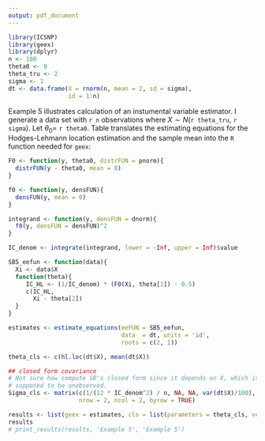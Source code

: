 ```yaml
---
output: pdf_document
---
```



```r
library(ICSNP)
library(geex)
library(dplyr)
n <- 100
theta0 <- 0
theta_tru <- 2
sigma <- 1
dt <- data.frame(X = rnorm(n, mean = 2, sd = sigma),
                 id = 1:n)
```

Example 5 illustrates calculation of an instumental variable estimator. I generate a data set with `r n` observations where $X \sim N$(`r theta_tru`, `r sigma`). Let $\theta_0 =$ `r theta0`. Table \ref{ex5} translates the estimating equations for the Hodges-Lehmann location estimation and the sample mean into the `R` function needed for `geex`:

\begin{table}[H]
\centering
\label{ex5}
\caption{Translating math to code}
\begin{tabular}{cc}
$\psi(Y_i, \theta) = 
\begin{pmatrix}
IC_{\hat{\theta}_{HL}}(X; \theta_0) - (\theta_1 - \theta_0) \\
X_i - \theta_2 \\
\end{pmatrix}$ &
\begin{minipage}{3in}
\begin{verbatim}
SB5_eefun <- function(data, theta0 = 0){
  Xi <- data$X
  IC_HL <- (1/IC_denom) * (F0(Xi, theta0) - 0.5)
  function(theta){
     c(IC_HL - (theta[1] - theta0), 
       Xi - theta[2]) 
  }
}
\end{verbatim}
\end{minipage}
\end{tabular}
\end{table}

```r
F0 <- function(y, theta0, distrFUN = pnorm){
  distrFUN(y - theta0, mean = 0)
}

f0 <- function(y, densFUN){
  densFUN(y, mean = 0)
}

integrand <- function(y, densFUN = dnorm){
  f0(y, densFUN = densFUN)^2
}

IC_denom <- integrate(integrand, lower = -Inf, upper = Inf)$value

SB5_eefun <- function(data){
  Xi <- data$X
  function(theta){
     IC_HL <- (1/IC_denom) * (F0(Xi, theta[1]) - 0.5)
     c(IC_HL,
       Xi - theta[2]) 
  }
}
```

```r
estimates <- estimate_equations(eeFUN = SB5_eefun, 
                                data  = dt, units = 'id', 
                                roots = c(2, 1))
```

```r
theta_cls <- c(hl.loc(dt$X), mean(dt$X))

## closed form covariance
# Not sure how compute SB's closed form since it depends on X, which is
# supposed to be unobserved.
Sigma_cls <- matrix(c(1/(12 * IC_denom^2) / n, NA, NA, var(dt$X)/100), 
                    nrow = 2, ncol = 2, byrow = TRUE)
```

```r
results <- list(geex = estimates, cls = list(parameters = theta_cls, vcov = Sigma_cls))
results
# print_results(results, 'Example 5', 'Example 5')
```
